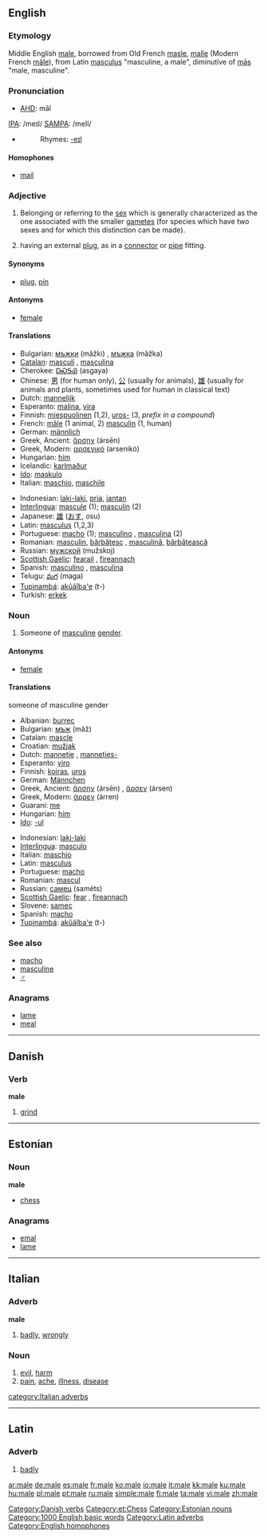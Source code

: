 {{see|Malé|mâle}}
==English==

===Etymology===
Middle English [[male]], borrowed from Old French [[masle]], [[malle]] (Modern French [[mâle]]), from Latin [[masculus]] "masculine, a male", diminutive of [[mas|mās]] "male, masculine".

===Pronunciation===
*[[AHD]]: māl
[[w:IPA|IPA]]: /meɪl/
[[w:SAMPA|SAMPA]]: /meIl/
*{{audio|en-us-male.ogg|Audio (US)}}
*:Rhymes: [[Rhymes:English:-eɪl|-eɪl]]

====Homophones====
*[[mail]]

===Adjective===
{{en-adj|-}}

# Belonging or referring to the [[sex]] which is generally characterized as the one associated with the smaller [[gamete]]s (for species which have two sexes and for which this distinction can be made).
# {{figurative}} having an external [[plug]], as in a [[connector]] or [[pipe]] fitting.

====Synonyms====
* {{figurative}} [[plug]], [[pin]]

====Antonyms====
*[[female]]

====Translations====
{{top}}
*Bulgarian: [[мъжки]] (mǎžki) {{m}}, [[мъжка]] (mǎžka) {{f}}
*[[Catalan]]: [[masculí]] {{m}}, [[masculina]] {{f}}
*Cherokee: [[ᎠᏍᎦᏯ]] (asgaya)
*Chinese: [[男]] (for human only), [[公]] (usually for animals), [[雄]] (usually for animals and plants, sometimes used for human in classical text)
*Dutch: [[mannelijk]]
*Esperanto: [[malina]], [[vira]]
*Finnish: [[miespuolinen]] (1,2), [[uros|uros-]] (3, ''prefix in a compound'')
*French: [[mâle]] (1 animal, 2) [[masculin]] (1, human)
*German: [[männlich]]
*Greek, Ancient: [[ἄρσην]] (ársēn)
*Greek, Modern: [[αρσενικό]] (arsenikó)
*Hungarian: [[hím]]
*Icelandic: [[karlmaður]]
*[[Ido]]: [[maskulo]]
*Italian: [[maschio]], [[maschile]]
{{mid}}
*Indonesian: [[laki-laki]], [[pria]], [[jantan]]
*[[Interlingua]]: [[mascule]] (1); [[masculin]] (2)
*Japanese: [[雄]] ([[おす]], osu)
*Latin: [[masculus]] (1,2,3)
*Portuguese: [[macho]] {{m}} (1); [[masculino]] {{m}}, [[masculina]] {{f}} (2)
*Romanian: [[masculin]], [[bărbătesc]] {{m}}, [[masculină]], [[bărbătească]] {{f}}
*Russian: [[мужской]] (mužskoj)
*[[Scottish Gaelic]]: [[fearail]] {{m}}, [[fireannach]] {{m}}
*Spanish: [[masculino]] {{m}}, [[masculina]] {{f}}
*Telugu: [[మగ]] (maga)
*[[Tupinambá]]: [[akûãîba'e]] (t-)
*Turkish: [[erkek]]
{{bottom}}

===Noun===
{{en-noun}}

# Someone of [[masculine]] [[gender]].

====Antonyms====
*[[female]]

====Translations====
;someone of masculine gender
{{top}}
*Albanian: [[burrec]]
*Bulgarian: [[мъж]] (mǎž) {{m}}
*Catalan: [[mascle]] {{m}}
*Croatian: [[mužjak]] {{m}}
*Dutch: [[mannetje]] {{n}}, [[mannetjes-]]
*Esperanto: [[viro]]
*Finnish: [[koiras]], [[uros]]
*German: [[Männchen]] {{n}}
*Greek, Ancient: [[ἄρσην]] (ársēn) {{m}}, [[ἄρσεν]] (ársen) {{n}}
*Greek, Modern: [[άρρεν]] (árren)
*Guaraní: [[me]]
*Hungarian: [[hím]]
*[[Ido]]: [[-ul]]
{{mid}}
*Indonesian: [[laki-laki]]
*[[Interlingua]]: [[masculo]]
*Italian: [[maschio]] {{m}}
*Latin: [[masculus]] {{m}}
*Portuguese: [[macho]] {{m}}
*Romanian: [[mascul]]
*Russian: [[самец]] (saméts) {{m}}
*[[Scottish Gaelic]]: [[fear#Scottish Gaelic|fear]] {{m}}, [[fireannach]] {{m}}
*Slovene: [[samec]] {{m}}
*Spanish: [[macho]] {{m}}
*[[Tupinambá]]: [[akûãîba'e]] (t-)
{{bottom}}

===See also===
*[[macho]]
*[[masculine]]
*[[♂]]

===Anagrams===
*[[lame]]
*[[meal]]

----

==Danish==

===Verb===
'''male'''

# [[grind]]

[[Category:Danish verbs]]

----

==Estonian==

===Noun===
'''male'''
*[[chess]]

===Anagrams===
*[[emal]]
*[[lame]]

[[Category:et:Chess]]
[[Category:Estonian nouns]]

----

==Italian==

===Adverb===
'''male'''

# [[badly]], [[wrongly]]

===Noun===
{{it-noun|mal|m|e|i}} 

# [[evil]], [[harm]]
# [[pain]], [[ache]], [[illness]], [[disease]]

[[category:Italian adverbs]]
----

==Latin==

===Adverb===
{{la-ad|male|peius|pessimē}}

# [[badly]]

[[Category:1000 English basic words]]
[[Category:Latin adverbs]]
[[Category:English homophones]]

[[ar:male]]
[[de:male]]
[[es:male]]
[[fr:male]]
[[ko:male]]
[[io:male]]
[[it:male]]
[[kk:male]]
[[ku:male]]
[[hu:male]]
[[pl:male]]
[[pt:male]]
[[ru:male]]
[[simple:male]]
[[fi:male]]
[[ta:male]]
[[vi:male]]
[[zh:male]]